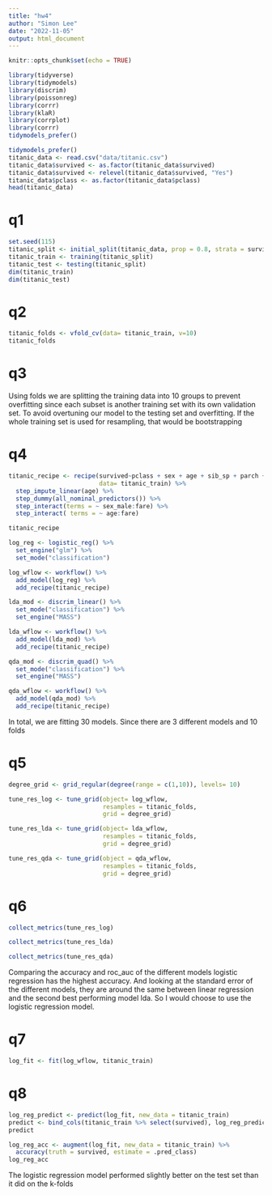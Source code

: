 ```yaml
---
title: "hw4"
author: "Simon Lee"
date: "2022-11-05"
output: html_document
---
```


```r
knitr::opts_chunk$set(echo = TRUE)
```


```r
library(tidyverse)
library(tidymodels)
library(discrim)
library(poissonreg)
library(corrr)
library(klaR)
library(corrplot)
library(corrr)
tidymodels_prefer()
```

```r
tidymodels_prefer()
titanic_data <- read.csv("data/titanic.csv")
titanic_data$survived <- as.factor(titanic_data$survived)
titanic_data$survived <- relevel(titanic_data$survived, "Yes")
titanic_data$pclass <- as.factor(titanic_data$pclass)
head(titanic_data)
```

# q1
```r
set.seed(115)
titanic_split <- initial_split(titanic_data, prop = 0.8, strata = survived)
titanic_train <- training(titanic_split)
titanic_test <- testing(titanic_split)
dim(titanic_train)
dim(titanic_test)
```

# q2
```r
titanic_folds <- vfold_cv(data= titanic_train, v=10)
titanic_folds
```

# q3
Using folds we are splitting the training data into 10 groups to prevent overfitting since
each subset is another training set with its own validation set. To avoid overtuning our model
to the testing set and overfitting. If the whole training set is used for resampling, that would be bootstrapping

# q4
```r
titanic_recipe <- recipe(survived~pclass + sex + age + sib_sp + parch + fare,
                         data= titanic_train) %>%  
  step_impute_linear(age) %>% 
  step_dummy(all_nominal_predictors()) %>% 
  step_interact(terms = ~ sex_male:fare) %>% 
  step_interact( terms = ~ age:fare)

titanic_recipe

log_reg <- logistic_reg() %>%
  set_engine("glm") %>% 
  set_mode("classification")

log_wflow <- workflow() %>% 
  add_model(log_reg) %>% 
  add_recipe(titanic_recipe)

lda_mod <- discrim_linear() %>% 
  set_mode("classification") %>% 
  set_engine("MASS")

lda_wflow <- workflow() %>% 
  add_model(lda_mod) %>%
  add_recipe(titanic_recipe)

qda_mod <- discrim_quad() %>% 
  set_mode("classification") %>% 
  set_engine("MASS")

qda_wflow <- workflow() %>% 
  add_model(qda_mod) %>%
  add_recipe(titanic_recipe)
```

In total, we are fitting 30 models. Since there are 3 different models and 10 folds

# q5
```r
degree_grid <- grid_regular(degree(range = c(1,10)), levels= 10)

tune_res_log <- tune_grid(object= log_wflow,
                          resamples = titanic_folds,
                          grid = degree_grid)

tune_res_lda <- tune_grid(object= lda_wflow,
                          resamples = titanic_folds,
                          grid = degree_grid)

tune_res_qda <- tune_grid(object = qda_wflow,
                          resamples = titanic_folds,
                          grid = degree_grid)
```

# q6
```r
collect_metrics(tune_res_log)

collect_metrics(tune_res_lda)

collect_metrics(tune_res_qda)
```
Comparing the accuracy and roc_auc of the different models logistic regression has the highest accuracy. And looking
at the standard error of the different models, they are around the same between linear regression and the second best
performing model lda. So I would choose to use the logistic regression model.

# q7
```r
log_fit <- fit(log_wflow, titanic_train)
```

# q8
```r
log_reg_predict <- predict(log_fit, new_data = titanic_train)
predict <- bind_cols(titanic_train %>% select(survived), log_reg_predict)
predict
```
```r
log_reg_acc <- augment(log_fit, new_data = titanic_train) %>%
  accuracy(truth = survived, estimate = .pred_class)
log_reg_acc
```
The logistic regression model performed slightly better on the test set than it did on the k-folds
